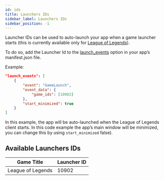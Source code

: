 ```yaml
---
id: ids
title: Launchers IDs
sidebar_label: Launchers IDs
sidebar_position: -1
---
```


Launcher IDs can be used to auto-launch your app when a game launcher starts (this is currently available only for [League of Legends](events/league-of-legends)).

To do so, add the Launcher Id to the [launch_events](../../manifest#launch_events) option in your app’s manifest.json file.

Example:

```json
"launch_events": [
    {
        "event": "GameLaunch",
        "event_data": {
            "game_ids": [10902]
        },
        "start_minimized": true
    }
]
```

In this example, the app will be auto-launched when the League of Legends client starts. In this code example the app’s main window will be minimized, you can change this by using  `start_minimized` false).

 ## Available Launchers IDs

| Game Title         |  Launcher ID  |
| -------------------| --------------|
| League of Legends  | 10902         |
